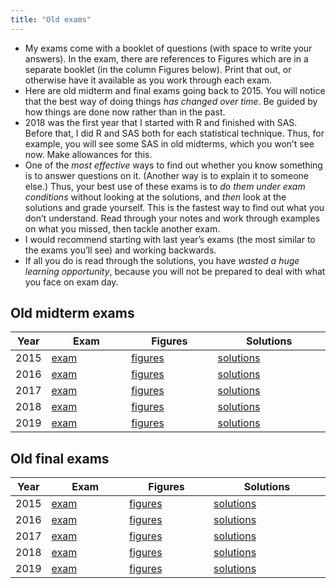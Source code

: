 ```yaml
---
title: "Old exams"
---
```


- My exams come with a booklet of questions (with space to write your answers). In the exam, there are references to Figures which are in a separate booklet (in the column Figures below). Print that out, or otherwise have it available as you work through each exam. 
- Here are old midterm and final exams going back to 2015. You will notice that the best way of doing things *has changed over time*. Be guided by how things are done now rather than in the past.
- 2018 was the first year that I started with R and finished with SAS. Before that, I did R and SAS both for each statistical technique. Thus, for example, you will see some SAS in old midterms, which you won't see now. Make allowances for this.
- One of the *most effective* ways to find out whether you know something is to answer questions on it. (Another way is to explain it to someone else.) Thus, your best use of these exams is to *do them under exam conditions* without looking at the solutions, and *then* look at the solutions and grade yourself. This is the fastest way to find out what you don't understand. Read through your notes and work through examples on what you missed, then tackle another exam.
- I would recommend starting with last year's exams (the most similar to the exams you'll see) and working backwards.
- If all you do is read through the solutions, you have *wasted a huge learning opportunity*, because you will not be prepared to deal with what you face on exam day.

## Old midterm exams

Year  | Exam                          | Figures                         | Solutions
------|-------------------------------|---------------------------------|-------------------------------------------
2015  | [exam](midterm-20159-q.pdf)  | [figures](midterm-20159-f.pdf)   | [solutions](midterm-20159-s.pdf) |
2016  | [exam](midterm-20169-q.pdf)  | [figures](midterm-20169-f.pdf)   | [solutions](midterm-20169-s.pdf) |
2017  | [exam](midterm-20179-q.pdf)  | [figures](midterm-20179-f.pdf)   | [solutions](midterm-20179-s.pdf) |
2018  | [exam](midterm-20189-q.pdf)  | [figures](midterm-20189-f.pdf)   | [solutions](midterm-20189-s.pdf) |
2019  | [exam](midterm-20199-q.pdf)  | [figures](midterm-20199-f.pdf)   | [solutions](midterm-20199-s.pdf) |


## Old final exams

Year  | Exam                       | Figures                       | Solutions
------|----------------------------|-------------------------------|------------------------------------------
2015  | [exam](final-20159-q.pdf)  | [figures](final-20159-f.pdf)  | [solutions](final-20159-s.pdf)
2016  | [exam](final-20169-q.pdf)  | [figures](final-20169-f.pdf)  | [solutions](final-20169-s.pdf)
2017  | [exam](final-20179-q.pdf)  | [figures](final-20179-f.pdf)  | [solutions](final-20179-s.pdf)
2018  | [exam](final-20189-q.pdf)  | [figures](final-20189-f.pdf)  | [solutions](final-20189-s.pdf)
2019  | [exam](final-20199-q.pdf)  | [figures](final-20199-f.pdf)  | [solutions](final-20199-s.pdf)
